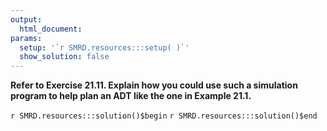 ```yaml
---
output:
  html_document:
params:
  setup: '`r SMRD.resources:::setup( )`'
  show_solution: false
---
```


__Refer to Exercise 21.11. Explain how you could use such a simulation program to help plan an ADT like the one in Example 21.1.__

`r SMRD.resources:::solution()$begin`
`r SMRD.resources:::solution()$end`
